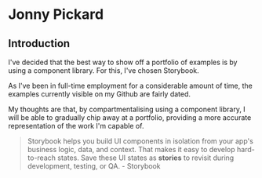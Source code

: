 
<Meta title="Introduction" />

# Jonny Pickard

## Introduction

I've decided that the best way to show off a portfolio of examples is by using a component library. For this, I've chosen Storybook.

As I've been in full-time employment for a considerable amount of time, the examples currently visible on my Github are fairly dated.

My thoughts are that, by compartmentalising using a component library, I will be able to gradually chip away at a portfolio, providing a more accurate representation of the work I'm capable of.

> Storybook helps you build UI components in isolation from your app's business logic, data, and context. That makes it easy to develop hard-to-reach states. Save these UI states as **stories** to revisit during development, testing, or QA. - Storybook
